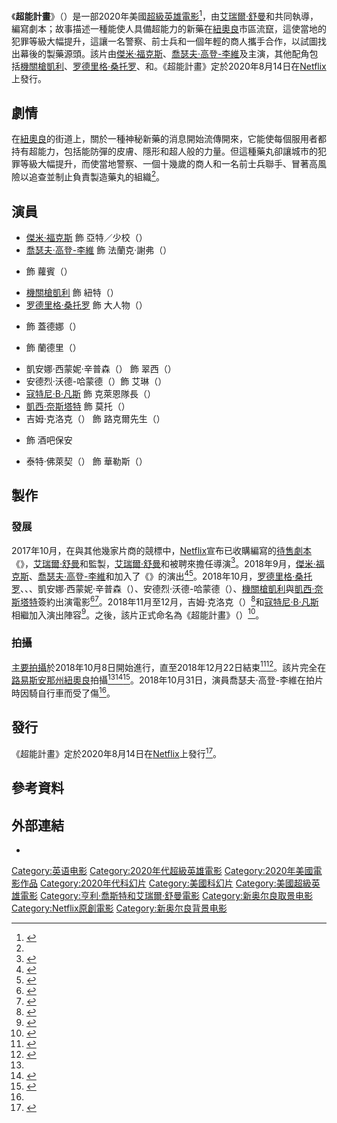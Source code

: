 {{noteTA
|G1=Show
|G2=Movie
|G3=PP
|T=zh-tw:超能計畫;zh-hk:超能計劃;zh-cn:超能计划;
|1=zh-tw:計畫;zh-hk:計劃;zh-cn:计划;
}}
{{Infobox film
| name           = 超能計畫
| original_name  = {{lang|en|''Project Power''}}
| image          = Project Power Poster.jpg
| alt            = 
| caption        = 電影海報
| director       = {{Plainlist|
* [[艾瑞爾·舒曼|艾瑞爾·舒曼]]
* {{le|亨利·喬斯特|Henry Joost}}
}}
| producer       = {{Plainlist|
* {{le|艾瑞克·紐曼 (製片人)|Eric Newman (producer)|艾瑞克·紐曼}}
* 布萊恩·烏克萊斯（{{lang|en|Bryan Unkeless}}）
}}
| writer         = {{le|麥特森·湯姆林|Mattson Tomlin}}
| starring       = {{Plainlist|
* [[傑米·福克斯|傑米·福克斯]]
* [[喬瑟夫·高登-李維|喬瑟夫·高登-李維]]
* {{le|多米妮可·斐許巴克|Dominique Fishback}}
}}
| music          = {{le|約瑟夫·崔帕尼斯|Joseph Trapanese}}
| cinematography = 麥可·西蒙茲（{{lang|en|Michael Simmonds}}）
| editing        = 傑夫·麥克沃（{{lang|en|Jeff McEvoy}}）
| studio         = {{Plainlist|
* {{lang|en|Screen Arcade}}
* {{lang|en|Supermarche}}
}}
| distributor    = [[Netflix|Netflix]]
| released       = {{Film date|2020|8|14|全球}}
| runtime        = 113分鐘
| country        = 美國
| language       = 英語
| budget         = 8510萬美元<ref name=NextGen>{{Cite web |title=Initial Certification Search |url=https://fastlaneng.louisianaeconomicdevelopment.com/public/search/ent |website=Fastlane NextGen |format=Type "Power" in the search box |access-date=2020-08-01 |archive-date=2020-06-15 |archive-url=https://web.archive.org/web/20200615095911/https://fastlaneng.louisianaeconomicdevelopment.com/public/search/ent |dead-url=no }}</ref>
| gross          = 
| preceded_by    = 
| followed_by    = 
| cn_name        = 超能计划
| hk_name        = 超能計劃
| tw_name        = 超能計畫
}}
《'''超能計畫'''》（{{lang-en|''Project Power''}}）是一部2020年美國[[超級英雄電影|超級英雄電影]]<ref name=":0">{{Cite web|title='Power' player: Jamie Foxx on his new Netflix film and becoming the first Black Pixar lead|url=https://ew.com/movies/jamie-foxx-project-power-heroes-issue/|access-date=2020-07-14|website=EW.com|archive-date=2020-08-20|archive-url=https://web.archive.org/web/20200820213822/https://ew.com/movies/jamie-foxx-project-power-heroes-issue/|dead-url=no}}</ref>，由[[艾瑞爾·舒曼|艾瑞爾·舒曼]]和{{le|亨利·喬斯特|Henry Joost}}共同執導，{{le|麥特森·湯姆林|Mattson Tomlin}}編寫劇本；故事描述一種能使人具備超能力的新藥在[[紐奧良|紐奧良]]市區流竄，這使當地的犯罪等級大幅提升，這讓一名警察、前士兵和一個年輕的商人攜手合作，以試圖找出幕後的製藥源頭。該片由[[傑米·福克斯|傑米·福克斯]]、[[喬瑟夫·高登-李維|喬瑟夫·高登-李維]]及{{le|多米妮可·斐許巴克|Dominique Fishback}}主演，其他配角包括[[机关枪凯利_(饶舌歌手)|機關槍凱利]]、[[罗德里格·桑托罗|罗德里格·桑托罗]]、{{le|愛咪·蘭德克|Amy Landecker}}和{{le|艾倫·馬多納多|Allen Maldonado}}。《超能計畫》定於2020年8月14日在[[Netflix|Netflix]]上發行。

== 劇情 ==
在[[紐奧良|紐奧良]]的街道上，關於一種神秘新藥的消息開始流傳開來，它能使每個服用者都持有超能力，包括能防彈的皮膚、隱形和超人般的力量。但這種藥丸卻讓城市的犯罪等級大幅提升，而使當地警察、一個十幾歲的商人和一名前士兵聯手、冒著高風險以追查並制止負責製造藥丸的組織<ref name="Looper(2020-07-14)" />。

== 演員 ==
* [[傑米·福克斯|傑米·福克斯]] 飾 亞特／少校（{{lang|en|Art / The Major}}）
* [[喬瑟夫·高登-李維|喬瑟夫·高登-李維]] 飾 法蘭克·謝弗（{{lang|en|Frank Shaver}}）
* {{le|多米妮可·斐許巴克|Dominique Fishback}} 飾 蘿賓（{{lang|en|Robin}}）
* [[机关枪凯利_(饶舌歌手)|機關槍凱利]] 飾 紐特（{{lang|en|Newt}}）
* [[罗德里格·桑托罗|罗德里格·桑托罗]] 飾 大人物（{{lang|en|Biggie}}）
* {{le|愛咪·蘭德克|Amy Landecker}} 飾 蓋德娜（{{lang|en|Gardner}}）
* {{le|艾倫·馬多納多|Allen Maldonado}} 飾 蘭德里（{{lang|en|Landry}}）
* 凱安娜·西蒙妮·辛普森（{{lang|en|Kyanna Simone Simpson}}） 飾 翠西（{{lang|en|Tracy}}）
* 安德烈·沃德-哈蒙德（{{lang|en|Andrene Ward-Hammond}}）飾 艾琳（{{lang|en|Irene}}）
* [[寇特尼·B·凡斯|寇特尼·B·凡斯]] 飾 克萊恩隊長（{{lang|en|Captain Crane}}）
* [[凱西·奈斯塔特|凱西·奈斯塔特]] 飾 莫托（{{lang|en|Moto}}）
* 吉姆·克洛克（{{lang|en|Jim Klock}}） 飾 路克爾先生（{{lang|en|Mr. Luker}}）
* {{le|盧克·霍克斯|Luke Hawx}} 飾 酒吧保安
* 泰特·佛萊契（{{lang|en|Tait Fletcher}}） 飾 華勒斯（{{lang|en|Wallace}}）

== 製作 ==
=== 發展 ===
2017年10月，在與其他幾家片商的競標中，[[Netflix|Netflix]]宣布已收購{{le|麥特森·湯姆林|Mattson Tomlin}}編寫的[[待售劇本|待售劇本]]《{{lang|en|Power}}》，[[艾瑞爾·舒曼|艾瑞爾·舒曼]]和{{le|亨利·喬斯特|Henry Joost}}監製，[[艾瑞爾·舒曼|艾瑞爾·舒曼]]和{{le|亨利·喬斯特|Henry Joost}}被聘來擔任導演<ref>{{cite web|url=https://variety.com/2017/film/news/netflix-power-catfish-1202589672/|title=Netflix Wins Bidding War for ‘Power,’ White Hot Spec Script (EXCLUSIVE)|website=[[Variety_(magazine)|Variety]]|first=Brent|last=Lang|date=2017-10-16|accessdate=2018-10-11|archive-date=2017-10-16|archive-url=https://web.archive.org/web/20171016225931/https://variety.com/2017/film/news/netflix-power-catfish-1202589672/|dead-url=no}}</ref>。2018年9月，[[傑米·福克斯|傑米·福克斯]]、[[喬瑟夫·高登-李維|喬瑟夫·高登-李維]]和{{le|多米妮可·斐許巴克|Dominique Fishback}}加入了《{{lang|en|Power}}》的演出<ref>{{cite web|url=https://deadline.com/2018/09/jamie-foxx-joseph-gordon-levitt-join-netflix-untitled-sci-fi-movie-1202468185/|title=Jamie Foxx & Joseph Gordon-Levitt Join Netflix’s Untitled Henry Joost-Ariel Schulman Sci-Fi Feature|website=[[Deadline_Hollywood|Deadline Hollywood]]|first=Anthony|last=D'Alessandro|date=2018-09-20|accessdate=2018-10-11|archive-date=2018-09-21|archive-url=https://web.archive.org/web/20180921115517/https://deadline.com/2018/09/jamie-foxx-joseph-gordon-levitt-join-netflix-untitled-sci-fi-movie-1202468185/|dead-url=no}}</ref><ref>{{cite web|url=https://deadline.com/2018/09/jamie-foxx-joseph-gordon-levitt-netflix-movie-dominique-fishback-female-lead-the-hate-u-give-1202472510/|title=Jamie Foxx & Joseph Gordon-Levitt Netflix Sci-Fi Movie Finds Female Lead In ‘The Deuce’s Dominique Fishback|website=Deadline Hollywood|first=Anthony|last=D'Alessandro|date=2018-09-27|accessdate=2018-10-11|archive-date=2020-02-12|archive-url=https://web.archive.org/web/20200212230649/https://deadline.com/2018/09/jamie-foxx-joseph-gordon-levitt-netflix-movie-dominique-fishback-female-lead-the-hate-u-give-1202472510/|dead-url=no}}</ref>。2018年10月，[[罗德里格·桑托罗|罗德里格·桑托罗]]、{{le|愛咪·蘭德克|Amy Landecker}}、{{le|艾倫·馬多納多|Allen Maldonado}}、凱安娜·西蒙妮·辛普森（{{lang|en|Kyanna Simone Simpson}}）、安德烈·沃德-哈蒙德（{{lang|en|Andrene Ward-Hammond}}）、[[机关枪凯利_(饶舌歌手)|機關槍凱利]]與[[凱西·奈斯塔特|凱西·奈斯塔特]]簽約出演電影<ref>{{cite web|url=https://deadline.com/2018/10/rodrigo-santoro-amy-landecker-colson-baker-jamie-foxx-joseph-gordon-levitt-netflix-film-1202480277/|title=Rodrigo Santoro, Amy Landecker, Colson Baker & More Join Jamie Foxx/Joseph Gordon-Levitt Netflix Film|website=Deadline Hollywood|first=Amanda|last=N'Duka|date=2018-10-10|accessdate=2018-10-11|archive-date=2020-07-16|archive-url=https://web.archive.org/web/20200716021126/https://deadline.com/2018/10/rodrigo-santoro-amy-landecker-colson-baker-jamie-foxx-joseph-gordon-levitt-netflix-film-1202480277/|dead-url=no}}</ref><ref>{{cite web|url=https://www.youtube.com/watch?v=vyhcOpW-LxA|title=weird flex but ok.|website=[[YouTube|YouTube]]|first=Casey|last=Neistat|date=2018-11-05|accessdate=2018-11-05|archive-date=2018-12-19|archive-url=https://web.archive.org/web/20181219061324/https://www.youtube.com/watch?v=vyhcOpW-LxA|dead-url=no}}</ref>。2018年11月至12月，吉姆·克洛克（{{lang|en|Jim Klock}}）<ref>{{cite web|url=https://deadline.com/2018/11/bree-condon-kimberly-guilfoyle-jay-roach-fox-news-film-chelsea-harris-top-gun-maverick-1202510440/|title=Bree Condon To Play Kimberly Guilfoyle In Jay Roach Fox News Film; Chelsea Harris Books ‘Top Gun: Maverick’|website=[[Deadline_Hollywood|Deadline Hollywood]]|first=Amanda|last=N'Duka|date=2018-11-28|accessdate=2018-11-28|archive-date=2018-11-29|archive-url=https://web.archive.org/web/20181129100222/https://deadline.com/2018/11/bree-condon-kimberly-guilfoyle-jay-roach-fox-news-film-chelsea-harris-top-gun-maverick-1202510440/|dead-url=no}}</ref>和[[寇特尼·B·凡斯|寇特尼·B·凡斯]]相繼加入演出陣容<ref>{{cite web|url=https://www.instagram.com/p/BroPNfZDiM-/|title=That’s a wrap on @courtneybvance . guy is cooler than a polar bears toenails.|website=[[Instagram|Instagram]]|first=Ariel|last=Schulman|date=2018-12-20|accessdate=2018-12-25|archive-date=2020-08-20|archive-url=https://web.archive.org/web/20200820220148/https://www.instagram.com/accounts/login/?next=%2Fp%2FBroPNfZDiM-%2F|dead-url=no}}</ref>。之後，該片正式命名為《超能計畫》（{{lang|en|''Project Power''}}）<ref name="Looper(2020-07-14)">{{cite web|url=https://www.looper.com/226597/project-power-netflix-release-date-cast-plot-trailer/|title=Project Power Netflix release date, cast, plot, and trailer - What we know so far|last=Lisabeth|first=Zach|work=Looper|date=2020-07-14|accessdate=2020-07-20|archive-date=2021-01-27|archive-url=https://web.archive.org/web/20210127142729/https://www.looper.com/226597/project-power-netflix-release-date-cast-plot-trailer/|dead-url=no}}</ref>。

=== 拍攝 ===
[[主要拍攝|主要拍攝]]於2018年10月8日開始進行，直至2018年12月22日結束<ref>{{cite web|url=https://www.instagram.com/p/BrtbzKqjtCX/|title=🥂 THATS A WRAP 🥂 Love to every single person that worked on this thing. coming to Netflix in a little while...|website=[[Instagram|Instagram]]|first=Ariel|last=Schulman|date=2018-12-22|accessdate=2018-12-24|archive-date=2020-08-20|archive-url=https://web.archive.org/web/20200820220154/https://www.instagram.com/accounts/login/?next=%2Fp%2FBrtbzKqjtCX%2F|dead-url=no}}</ref><ref>{{cite web|url=https://www.instagram.com/p/BoryWPyg4LJ/|title=Day one cheesin. 🎬|website=[[Instagram|Instagram]]|first=Ariel|last=Schulman|date=2018-10-08|accessdate=2018-10-11|archive-date=2020-08-20|archive-url=https://web.archive.org/web/20200820220142/https://www.instagram.com/accounts/login/?next=%2Fp%2FBoryWPyg4LJ%2F|dead-url=no}}</ref>。該片完全在[[路易斯安那州|路易斯安那州]][[紐奧良|紐奧良]]拍攝<ref name="Looper(2020-07-14)" /><ref>{{cite web|url=https://www.nola.com/entertainment_life/movies_tv/article_ec89e219-c693-571b-8361-fe953b8e8033.html|title=Is that Joseph Gordon-Levitt wearing Steve Gleason's Saints jersey? Yep. Here's why.|last=Scott|first=Mike|work=NOLA.com|date=2018-11-05|accessdate=2020-05-24|archive-date=2020-07-22|archive-url=https://web.archive.org/web/20200722155459/https://www.nola.com/entertainment_life/movies_tv/article_ec89e219-c693-571b-8361-fe953b8e8033.html|dead-url=no}}</ref><ref name="popculture">{{cite web|url=https://popculture.com/celebrity/news/joseph-gordon-levitt-injured-on-set-bike-crash/|title=Joseph Gordon-Levitt Injured in On-Set Bike Crash|last=Levine|first=Daniel S.|work=PopCulture.com|date=2018-11-01|accessdate=2020-05-24|archive-date=2020-07-17|archive-url=https://web.archive.org/web/20200717100118/https://popculture.com/celebrity/news/joseph-gordon-levitt-injured-on-set-bike-crash/|dead-url=no}}</ref>。2018年10月31日，演員喬瑟夫·高登-李維在拍片時因騎自行車而受了傷<ref name="popculture" />。

== 發行 ==
《超能計畫》定於2020年8月14日在[[Netflix|Netflix]]上發行<ref>{{cite web|url=https://ew.com/movies/best-movies-summer-2020/|title=The 25 must-watch movies of the strangest summer ever|website=[[Entertainment_Weekly|Entertainment Weekly]]|first=EW|last=Staff|accessdate=2020-05-17|archive-date=2020-07-29|archive-url=https://web.archive.org/web/20200729153250/https://ew.com/movies/best-movies-summer-2020/|dead-url=no}}</ref>。

== 參考資料 ==
{{Reflist|30em}}

== 外部連結 ==
* {{IMDB title|7550000}}

{{Netflix已上映電影與紀錄片}}
{{Henry Joost and Ariel Schulman}}
{{DEFAULTSORT:Project Power}}
[[Category:英语电影|Category:英语电影]]
[[Category:2020年代超級英雄電影|Category:2020年代超級英雄電影]]
[[Category:2020年美國電影作品|Category:2020年美國電影作品]]
[[Category:2020年代科幻片|Category:2020年代科幻片]]
[[Category:美國科幻片|Category:美國科幻片]]
[[Category:美國超級英雄電影|Category:美國超級英雄電影]]
[[Category:亨利·喬斯特和艾瑞爾·舒曼電影|Category:亨利·喬斯特和艾瑞爾·舒曼電影]]
[[Category:新奥尔良取景电影|Category:新奥尔良取景电影]]
[[Category:Netflix原創電影|Category:Netflix原創電影]]
[[Category:新奥尔良背景电影|Category:新奥尔良背景电影]]
